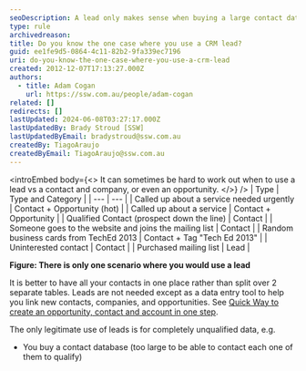 ```yaml
---
seoDescription: A lead only makes sense when buying a large contact database where it's impractical to qualify each individual.
type: rule
archivedreason:
title: Do you know the one case where you use a CRM lead?
guid: ee1fe9d5-0864-4c11-82b2-9fa339ec7196
uri: do-you-know-the-one-case-where-you-use-a-crm-lead
created: 2012-12-07T17:13:27.000Z
authors:
  - title: Adam Cogan
    url: https://ssw.com.au/people/adam-cogan
related: []
redirects: []
lastUpdated: 2024-06-08T03:27:17.000Z
lastUpdatedBy: Brady Stroud [SSW]
lastUpdatedByEmail: bradystroud@ssw.com.au
createdBy: TiagoAraujo
createdByEmail: TiagoAraujo@ssw.com.au
---
```


<introEmbed
  body={<>
It can sometimes be hard to work out when to use a lead vs a contact and company, or even an opportunity.
  </>}
/>
| Type
| Type and Category
|
| --- | --- |
| Called up about a service needed urgently
| Contact + Opportunity (hot)
|
| Called up about a service
| Contact + Opportunity
|
| Qualified Contact (prospect down the line)
| Contact
|
| Someone goes to the website and joins the mailing list
| Contact
|
| Random business cards from TechEd 2013 | Contact + Tag "Tech Ed 2013"
|
| Uninterested contact
| Contact
|
| Purchased mailing list
| Lead
|

**Figure: There is only one scenario where you would use a lead**

It is better to have all your contacts in one place rather than split over 2 separate tables. Leads are not needed except as a data entry tool to help you link new contacts, companies, and opportunities. See [Quick Way to create an opportunity, contact and account in one step](/data-entry-do-you-know-the-quick-way-to-create-a-contact-account-and-opportunity-in-1-go).

The only legitimate use of leads is for completely unqualified data, e.g.

- You buy a contact database (too large to be able to contact each one of them to qualify)
